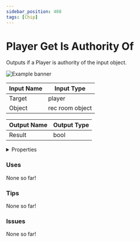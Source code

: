 ```yaml
---
sidebar_position: 408
tags: [Chip]
---
```


# Player Get Is Authority Of

Outputs if a Player is authority of the input object.



![Example banner](./assets/c35fe6fe-d231-4ee5-80ff-9e69f24eb29e.svg)

| Input Name | Input Type |
|-----------|-----------|
| Target | player |
| Object | rec room object |

| Output Name | Output Type |
|-----------|-----------|
| Result | bool |


<details>
  <summary>Properties</summary>
  <div>
    <div>
    <table>
      <thead>
        <tr>
          <th>Is beta required?</th>
          <th>❌</th>
        </tr>
        <tr>
          <th>Is this chip a trolling risk?</th>
          <th>❌</th>
        </tr>
        <tr>
          <th>Chip UUID</th>
          <th>c35fe6fe-d231-4ee5-80ff-9e69f24eb29e</th>
        </tr>
      </thead>
    </table>
    </div>
  </div>
</details>

### Uses

None so far!

### Tips

None so far!

### Issues

None so far!